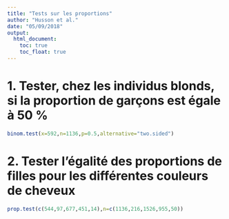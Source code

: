 ---
title: "Tests sur les proportions"
author: "Husson et al."
date: "05/09/2018"
output:
  html_document:
    toc: true
    toc_float: true 
---

# 1. Tester, chez les individus blonds, si la proportion de garçons est égale à 50 %

```{r}
binom.test(x=592,n=1136,p=0.5,alternative="two.sided")
```

# 2. Tester l’égalité des proportions de filles pour les différentes couleurs de cheveux

```{r,fig.width=4,fig.height=4}
prop.test(c(544,97,677,451,14),n=c(1136,216,1526,955,50))
```

